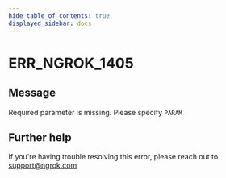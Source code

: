 ```yaml
---
hide_table_of_contents: true
displayed_sidebar: docs
---
```



# ERR_NGROK_1405

## Message

Required parameter is missing. Please specify `PARAM`

<ErrorDetails error="err_ngrok_1405" />

## Further help

If you're having trouble resolving this error, please reach out to [support@ngrok.com](mailto:support@ngrok.com?subject=Help%20with%20ERR_NGROK_1405)
